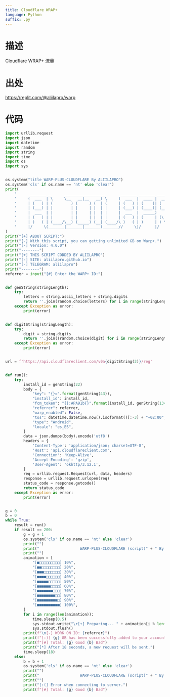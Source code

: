 ```yaml
---
title: Cloudflare WRAP+
language: Python
suffix: .py
---
```


# 描述

Cloudflare WRAP+ 流量

# 出处

<https://replit.com/@aliilapro/warp>

# 代码

```python
import urllib.request
import json
import datetime
import random
import string
import time
import os
import sys


os.system("title WARP-PLUS-CLOUDFLARE By ALIILAPRO")
os.system('cls' if os.name == 'nt' else 'clear')
print(
    '      _______ _      __________________       _______ _______ _______ _______\n'
    '     (  ___  | \     \__   __|__   __( \     (  ___  |  ____ |  ____ |  ___  )\n'
    '     | (   ) | (        ) (     ) (  | (     | (   ) | (    )| (    )| (   ) |\n'
    '     | (___) | |        | |     | |  | |     | (___) | (____)| (____)| |   | |\n'
    '     |  ___  | |        | |     | |  | |     |  ___  |  _____)     __) |   | |\n'
    '     | (   ) | |        | |     | |  | |     | (   ) | (     | (\ (  | |   | |\n'
    '     | )   ( | (____/\__) (_____) (__| (____/\ )   ( | )     | ) \ \_| (___) |\n'
    '     |/     \(_______|_______|_______(_______//     \|/      |/   \__(_______)\n'
)
print("[+] ABOUT SCRIPT:")
print("[-] With this script, you can getting unlimited GB on Warp+.")
print("[-] Version: 4.0.0")
print("--------")
print("[+] THIS SCRIPT CODDED BY ALIILAPRO")
print("[-] SITE: aliilapro.github.io")
print("[-] TELEGRAM: aliilapro")
print("--------")
referrer = input("[#] Enter the WARP+ ID:")


def genString(stringLength):
    try:
        letters = string.ascii_letters + string.digits
        return ''.join(random.choice(letters) for i in range(stringLength))
    except Exception as error:
        print(error)


def digitString(stringLength):
    try:
        digit = string.digits
        return ''.join((random.choice(digit) for i in range(stringLength)))
    except Exception as error:
        print(error)


url = f'https://api.cloudflareclient.com/v0a{digitString(3)}/reg'


def run():
    try:
        install_id = genString(22)
        body = {
            "key": "{}=".format(genString(43)),
            "install_id": install_id,
            "fcm_token": "{}:APA91b{}".format(install_id, genString(134)),
            "referrer": referrer,
            "warp_enabled": False,
            "tos": datetime.datetime.now().isoformat()[:-3] + "+02:00",
            "type": "Android",
            "locale": "es_ES",
        }
        data = json.dumps(body).encode('utf8')
        headers = {
            'Content-Type': 'application/json; charset=UTF-8',
            'Host': 'api.cloudflareclient.com',
            'Connection': 'Keep-Alive',
            'Accept-Encoding': 'gzip',
            'User-Agent': 'okhttp/3.12.1',
        }
        req = urllib.request.Request(url, data, headers)
        response = urllib.request.urlopen(req)
        status_code = response.getcode()
        return status_code
    except Exception as error:
        print(error)


g = 0
b = 0
while True:
    result = run()
    if result == 200:
        g = g + 1
        os.system('cls' if os.name == 'nt' else 'clear')
        print("")
        print("                  WARP-PLUS-CLOUDFLARE (script)" + " By ALIILAPRO")
        print("")
        animation = [
            "[■□□□□□□□□□] 10%",
            "[■■□□□□□□□□] 20%",
            "[■■■□□□□□□□] 30%",
            "[■■■■□□□□□□] 40%",
            "[■■■■■□□□□□] 50%",
            "[■■■■■■□□□□] 60%",
            "[■■■■■■■□□□] 70%",
            "[■■■■■■■■□□] 80%",
            "[■■■■■■■■■□] 90%",
            "[■■■■■■■■■■] 100%",
        ]
        for i in range(len(animation)):
            time.sleep(0.5)
            sys.stdout.write("\r[+] Preparing... " + animation[i % len(animation)])
            sys.stdout.flush()
        print(f"\n[-] WORK ON ID: {referrer}")
        print(f"[:)] {g} GB has been successfully added to your account.")
        print(f"[#] Total: {g} Good {b} Bad")
        print("[*] After 18 seconds, a new request will be sent.")
        time.sleep(18)
    else:
        b = b + 1
        os.system('cls' if os.name == 'nt' else 'clear')
        print("")
        print("                  WARP-PLUS-CLOUDFLARE (script)" + " By ALIILAPRO")
        print("")
        print("[:(] Error when connecting to server.")
        print(f"[#] Total: {g} Good {b} Bad")

```
